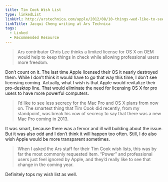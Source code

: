 ```yaml
---
title: Tim Cook Wish List
type: linkedList
linkUrl: http://arstechnica.com/apple/2012/08/10-things-wed-like-to-see-tim-cook-do-in-his-next-year-at-apple/
linkTitle: Jacqui Cheng writing at Ars Technica
tags:
  - Linked
  - Recommended Resource
---
```


> Ars contributor Chris Lee thinks a limited license for OS X on OEM would help to keep things in check while allowing professional users more freedom.

Don’t count on it. The last time Apple licensed their OS it nearly destroyed them. While I don’t think it would have to go that way this time, I don’t see licensing coming. Actually, what I wish is that Apple would revitalize their pro-desktop line. That would eliminate the need for licensing OS X for pro users to have more powerful computers.

> I’d like to see less secrecy for the Mac Pro and OS X plans from now on. The smartest thing that Tim Cook did recently, from my standpoint, was break his vow of secrecy to say that there was a new Mac Pro coming in 2013.

It was smart, because there was a fervor and ill will building about the issue. But it was also odd and I don’t think it will happen too often. Still, I do also wish Apple would be more transparent sometimes.

> When I asked the Ars staff for their Tim Cook wish lists, this was by far the most commonly requested item. “Power” and professional users just feel ignored by Apple, and they’d really like to see that change in the coming year.

Definitely tops my wish list as well.
